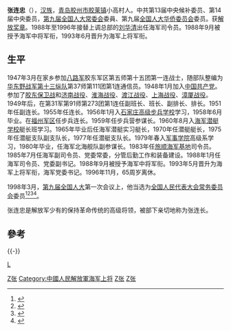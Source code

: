 {{模板:中国人民解放军将领
| name = 张连忠
| image name = 
| width = 
| job = 第4任[[中国人民解放军海军司令员|中国人民解放军海军司令员]]
| job-1 = 
| job2 = 
| period = 1988年1月 - 1996年11月
| birthname = 
| other_names = 
| foreign_names =
| english_names =
| Sex = 男
| date of birth = 1931年6月
| place of birth = {{ROC}}[[山东省|山东省]][[胶县|胶县]]
| date of death =  
| place of death = 
| nationality = {{PRC}}
| residence = {{PRC}}[[北京市|北京市]]
| languages = 
| height = 
| weight = 
| party = {{CPC}}
| rank = [[File:PLAGeneral_r.png|60px]][[中国人民解放军海军上将|中国人民解放军海军上将]]
| spouse = 
| relatives = 
| educate = 
*[[中国人民解放军海军潜艇学院|中国人民解放军海军潜艇学院]]
| past = 
| work =
| award = 
*[[中华人民共和国|中华人民共和国]][[解放勋章|解放奖章]]（1955年）
| rankrecord= 
*1955年9月被授予[[中国人民解放军中尉|中尉]]军衔
*1960年5月晋升[[中国人民解放军上尉|上尉]]军衔
*1963年9月晋升[[中国人民解放军大尉|海军大尉]]军衔
*1988年被授予[[中国人民解放军海军中将|海军中将]]军衔
*1993年晋升[[中国人民解放军海军上将|海军上将]]军衔
}}

'''张连忠'''（{{bd|1931年|6月23日| |catIdx=Z张}}），[[汉族|汉族]]，[[青岛|青岛]][[胶州市|胶州市]][[胶莱镇|胶莱镇]]小高村人。中共第13届中央候补委员、第14届中央委员，[[第九届全国人大常委会|第九届全国人大常委会]]委員、第九届[[全国人大华侨委员会|全国人大华侨委员会]]委员。获[[解放奖章|解放奖章]]。1988年至1996年接替上调总部的[[刘华清|刘华清]]出任海军司令员。1988年9月被授予海军中将军衔，1993年6月晋升为海军上将军衔。

== 生平 ==
1947年3月在家乡参加[[八路军|八路军]]胶东军区第五师第十五团第一连战士，随部队整编为[[华东野战军|华东野战军]][[中国人民解放军第31军|第十三纵队]]第37师第111团第1连通信员。1948年1月加入[[中国共产党|中国共产党]]。参加了[[胶东保卫战|胶东保卫战]]和[[济南战役|济南战役]]、[[淮海战役|淮海战役]]、[[渡江战役|渡江战役]]、[[上海战役|上海战役]]、[[漳厦战役|漳厦战役]]。1949年后，在第31军第91师第273团第1连任副班长、班长、副排长、排长。1951年任副连长。1955年任连长。1956年1月入[[石家庄高级步兵学校|石家庄高级步兵学校]]学习，1958年6月毕业。在[[福州军区|福州军区]]任步兵连长。1959年任步兵营参谋长。1960年8月入[[海军潜艇学校|海军潜艇学校]]艇长班学习。1965年毕业后任海军潜艇实习艇长，1970年任潜艇艇长，1975年任潜艇支队副支队长，1977年任潜艇支队长。1979年春入[[中国人民解放军军事学院|军事学院]]高级系学习，1980年毕业，任海军北海舰队副参谋长。1983年任[[旅顺海军基地|旅顺海军基地]]司令员。1985年7月任海军副司令员、党委常委，分管后勤工作和装备建设。1988年1月任海军司令员、党委副书记。1988年9月被授予海军中将军衔。1993年5月晋升为海军上将军衔，海军党委书记。1996年11月，65周岁离休。

1998年3月，[[第九届全国人民代表大会|第九届全国人大]]第一次会议上，他当选为[[全国人民代表大会常务委员会|全国人民代表大会常务委员会]]委员<ref>{{Cite book|title=新中国50年 中|last=韩泰华主编|publisher=[[红旗出版社|红旗出版社]]|year=1999.11|isbn=7-5051-0423-3|location=北京|pages=897}}</ref><ref>{{Cite book|title=第九届全国人民代表大会及其常务委员会会议大事记 1998．3-2003．2|last=全国人大常委会办公厅秘书一局编|publisher=[[中国民主法制出版社|中国民主法制出版社]]|year=2004.01|isbn=7-80078-793-1|location=北京|pages=405}}</ref><ref>{{Cite book|title=中华人民共和国年鉴 1998 总第18期|last=中华人民共和国年鉴编辑部编辑|publisher=[[中国年鉴社|中国年鉴社]]|year=1999.01|isbn=7-80056-903-9|location=|pages=41}}</ref><ref>{{Cite book|title=中华人民共和国通鉴|last=龙德，蔡翔主编|publisher=[[辽宁人民出版社|辽宁人民出版社]]|year=2000.12|isbn=7-205-04473-1|location=沈阳|pages=1832}}</ref>。

张连忠是解放军少有的保持革命传统的高级将领，被部下亲切地称为张连长。

==參考==
{{reflist}}
{{-}}
{{start box}}
{{s-before|[[刘华清|刘华清]]}}
{{s-title|[[中国人民解放军海军司令员|中国人民解放军海军司令员]]|1988年1月－1996年11月}}
{{s-after|[[石云生|石云生]]}}
{{end box}}
{{中国人民解放军海军司令员}}
{{中国人民解放军海军上将}}
{{中国人民解放军上将/1993}}

[[Category:中國人民解放軍人物|Z张]]
[[Category:中國人民解放軍海军上将|Category:中國人民解放軍海军上将]]
[[Category:中国人民解放军上将|Z张]]
[[Category:胶州人|Z张]]
[[category:张姓|L]]